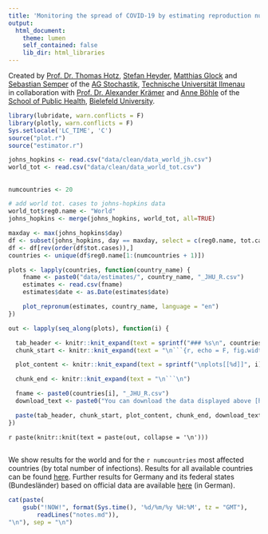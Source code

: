 ```yaml
---
title: 'Monitoring the spread of COVID-19 by estimating reproduction numbers over time'
output:
  html_document:
    theme: lumen
    self_contained: false
    lib_dir: html_libraries
---
```


Created by
[Prof. Dr. Thomas Hotz](https://www.tu-ilmenau.de/stochastik/team/thomas-hotz/),
[Stefan Heyder](https://www.tu-ilmenau.de/stochastik/team/stefan-heyder/),
[Matthias Glock](https://www.tu-ilmenau.de/stochastik/team/matthias-glock/)
and [Sebastian Semper](https://www.tu-ilmenau.de/stochastik/team/sebastian-semper/)
of the
[AG Stochastik](https://www.tu-ilmenau.de/stochastik/), [Technische Universität Ilmenau](https://www.tu-ilmenau.de/)
<br/>
in collaboration with
[Prof. Dr. Alexander Krämer](https://ekvv.uni-bielefeld.de/pers_publ/publ/PersonDetail.jsp?personId=21463&lang=de)
and
[Anne Böhle](mailto:anne.boehle@uni-bielefeld.de)
of the
[School of Public Health](https://www.uni-bielefeld.de/gesundhw/index.html), [Bielefeld University](https://www.uni-bielefeld.de/).


```r
library(lubridate, warn.conflicts = F)
library(plotly, warn.conflicts = F)
Sys.setlocale('LC_TIME', 'C')
source("plot.r")
source("estimator.r")

```

```r
johns_hopkins <- read.csv("data/clean/data_world_jh.csv")
world_tot <- read.csv("data/clean/data_world_tot.csv")
```

## {.tabset .tabset-fade .tabset-pills}

<!--
See https://github.com/rstudio/flexdashboard/issues/80#issuecomment-247139450
on generating tabs in rmarkdown automatically
-->
```r
numcountries <- 20

# add world tot. cases to johns-hopkins data
world_tot$reg0.name <- "World"
johns_hopkins <- merge(johns_hopkins, world_tot, all=TRUE)

maxday <- max(johns_hopkins$day)
df <- subset(johns_hopkins, day == maxday, select = c(reg0.name, tot.cases))
df <- df[rev(order(df$tot.cases)),]
countries <- unique(df$reg0.name[1:(numcountries + 1)])

plots <- lapply(countries, function(country_name) {
    fname <- paste0("data/estimates/", country_name, "_JHU_R.csv")
    estimates <- read.csv(fname)
    estimates$date <- as.Date(estimates$date)

    plot_repronum(estimates, country_name, language = "en")
})

out <- lapply(seq_along(plots), function(i) {

  tab_header <- knitr::knit_expand(text = sprintf("### %s\n", countries[i]))
  chunk_start <- knitr::knit_expand(text = "\n```{r, echo = F, fig.width = 10, warning = FALSE}")

  plot_content <- knitr::knit_expand(text = sprintf("\nplots[[%d]]", i))

  chunk_end <- knitr::knit_expand(text = "\n```\n")

  fname <- paste0(countries[i], "_JHU_R.csv")
  download_text <- paste0("You can download the data displayed above [here](data/estimates/", fname, ").\n")

  paste(tab_header, chunk_start, plot_content, chunk_end, download_text, collapse = '\n')
})

```

`r paste(knitr::knit(text = paste(out, collapse = '\n')))`

##

We show results for the world and for the `r numcountries` most affected countries  (by total number of infections). Results for all available countries can be found [here](all.html). Further results for Germany and its federal states (Bundesländer) based on official data are available [here](germany.html) (in German).

```r
cat(paste(
    gsub("!NOW!", format(Sys.time(), '%d/%m/%y %H:%M', tz = "GMT"),
        readLines("notes.md")),
"\n"), sep = "\n")
```
